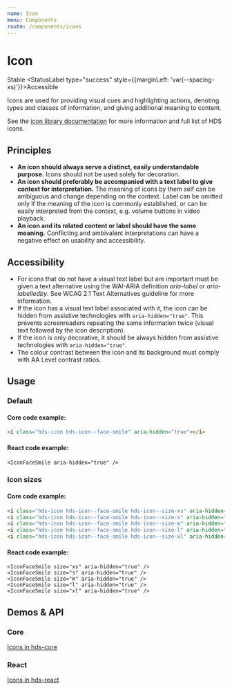 ```yaml
---
name: Icon
menu: Components
route: /components/icons
---
```




# Icon

<StatusLabel type="info">Stable</StatusLabel>
<StatusLabel type="success" style={{marginLeft: 'var(--spacing-xs)'}}>Accessible</StatusLabel>

<LargeParagraph>
  Icons are used for providing visual cues and highlighting actions, denoting types and classes of information, and giving additional meaning to content.
</LargeParagraph>

See the [icon library documentation](/visual-assets/icons "HDS Icons") for more information and full list of HDS icons.

## Principles
- **An icon should always serve a distinct, easily understandable purpose.** Icons should not be used solely for decoration.
- **An icon should preferably be accompanied with a text label to give context for interpretation.** The meaning of icons by them self can be ambiguous and change depending on the context. Label can be omitted only if the meaning of the icon is commonly established, or can be easily interpreted from the context, e.g. volume buttons in video playback.
- **An icon and its related content or label should have the same meaning.** Conflicting and ambivalent interpretations can have a negative effect on usability and accessibility.

## Accessibility
- For icons that do not have a visual text label but are important must be given a text alternative using the WAI-ARIA definition _aria-label_ or _aria-labelledby_. See <Link href="https://www.w3.org/TR/WCAG21/#text-alternatives" external>WCAG 2.1 Text Alternatives guideline</Link> for more information.
- If the icon has a visual text label associated with it, the icon can be hidden from assistive technologies with `aria-hidden="true"`. This prevents screenreaders repeating the same information twice (visual text followed by the icon description).
- If the icon is only decorative, it should be always hidden from assistive technologies with `aria-hidden="true"`.
- The colour contrast between the icon and its background must comply with <Link href="https://www.w3.org/TR/WCAG21/#contrast-minimum" external>AA Level contrast ratios</Link>.

## Usage

### Default

<Playground>
  <IconFaceSmile aria-hidden="true" />
</Playground>

#### Core code example:
```html
<i class="hds-icon hds-icon--face-smile" aria-hidden="true"></i>
```

#### React code example:
```tsx
<IconFaceSmile aria-hidden="true" />
```

### Icon sizes

<Playground>
  <IconFaceSmile size="xs" aria-hidden="true" />
  <IconFaceSmile size="s" aria-hidden="true" />
  <IconFaceSmile size="m" aria-hidden="true" />
  <IconFaceSmile size="l" aria-hidden="true" />
  <IconFaceSmile size="xl" aria-hidden="true" />
</Playground>

#### Core code example:
```html
<i class="hds-icon hds-icon--face-smile hds-icon--size-xs" aria-hidden="true"></i>
<i class="hds-icon hds-icon--face-smile hds-icon--size-s" aria-hidden="true"></i>
<i class="hds-icon hds-icon--face-smile hds-icon--size-m" aria-hidden="true"></i>
<i class="hds-icon hds-icon--face-smile hds-icon--size-l" aria-hidden="true"></i>
<i class="hds-icon hds-icon--face-smile hds-icon--size-xl" aria-hidden="true"></i>
```

#### React code example:
```tsx
<IconFaceSmile size="xs" aria-hidden="true" />
<IconFaceSmile size="s" aria-hidden="true" />
<IconFaceSmile size="m" aria-hidden="true" />
<IconFaceSmile size="l" aria-hidden="true" />
<IconFaceSmile size="xl" aria-hidden="true" />
```

## Demos & API

### Core

[Icons in hds-core](/storybook/core/?path=/story/icons-icons--discord)

### React

[Icons in hds-react](/storybook/react/?path=/story/icons-some--icondiscord)

